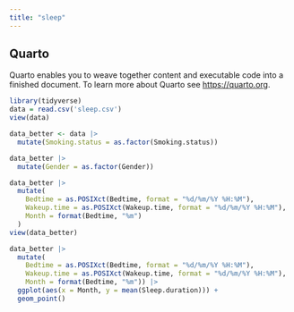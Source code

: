 ---
title: "sleep"
---

## Quarto

Quarto enables you to weave together content and executable code into a finished document. To learn more about Quarto see <https://quarto.org>.

```{r}
library(tidyverse)
data = read.csv('sleep.csv')
view(data)

```

```{r}
data_better <- data |> 
  mutate(Smoking.status = as.factor(Smoking.status))
```

```{r}
data_better |> 
  mutate(Gender = as.factor(Gender))
```

```{r}
data_better |>
  mutate(
    Bedtime = as.POSIXct(Bedtime, format = "%d/%m/%Y %H:%M"),
    Wakeup.time = as.POSIXct(Wakeup.time, format = "%d/%m/%Y %H:%M"),
    Month = format(Bedtime, "%m")
  )
view(data_better)
```

```{r}
data_better |> 
  mutate(
    Bedtime = as.POSIXct(Bedtime, format = "%d/%m/%Y %H:%M"),
    Wakeup.time = as.POSIXct(Wakeup.time, format = "%d/%m/%Y %H:%M"),
    Month = format(Bedtime, "%m")) |>
  ggplot(aes(x = Month, y = mean(Sleep.duration))) + 
  geom_point()
```

\

\

